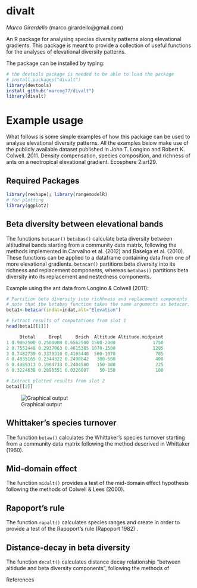 # divalt
*Marco Girardello* (marco.girardello@gmail.com) 

An R package for analysing species diversity patterns along elevational gradients. This package is meant to provide a collection of useful functions for the analyses of elevational diversity patterns.

The package can be installed by typing:

```r
# the devtools package is needed to be able to load the package
# install.packages("divalt")
library(devtools)
install_github("marcog77/divalt")
library(divalt)
``` 
# Example usage
What follows is some simple examples of how this package can be used to analyse elevational diversity patterns. All the examples below make use
of the publicly available dataset published in John T. Longino and Robert K. Colwell. 2011. Density compensation, species composition, and richness of ants on a neotropical elevational gradient. Ecosphere 2:art29.

## Required Packages

```r
library(reshape); library(rangemodelR)
# for plotting
library(ggplot2)
```


## Beta diversity between elevational bands
The functions `betacar()` `betabas()` calculate beta diversity between altitudinal bands starting from a community data matrix, following the methods implemented in Carvalho et al. (2012) and Baselga et al. (2010). These functions can be applied to a dataframe containing data from one of more elevational gradients. `betacar()` partitions beta diversity into its richness and replacement components, whereas `betabas()` partitions beta diversity into its replacement and nestedness components. 

Example using the ant data from Longino & Colwell (2011):

```r
# Partition beta diversity into richhness and replacement components
# note that the betabas function takes the same arguments as betacar.
beta1<-betacar(indat=indat,alt="Elevation")

# Extract results of computations from slot 1
head(beta1[[1]])

     Btotal     Brepl     Brich  Altitude Altitude.midpoint
1 0.9062500 0.2500000 0.6562500 1500-2000              1750
2 0.7552448 0.2937063 0.4615385 1070-1500              1285
3 0.7482759 0.3379310 0.4103448  500-1070               785
4 0.4835165 0.2344322 0.2490842   300-500               400
5 0.4389313 0.1984733 0.2404580   150-300               225
6 0.3224638 0.2898551 0.0326087    50-150               100

# Extract plotted results from slot 2 
beta1[[2]]

``` 

![Graphical output](betacar.png)


## Whittaker's species turnover
The function `betaw()` calculates the  Whittaker's species turnover starting from a community data matrix following the
method descrived in Whittaker (1960).

## Mid-domain effect
The function `midalt()` provides a test of the mid-domain effect hypothesis following the methods of Colwell & Lees (2000).

## Rapoport's rule 
The function `rapalt()` calculates species ranges and create in order to provide a test of the Rapoport's rule (Rapoport 1982) .

## Distance-decay in beta diversity
The function `decalt()` calculates distance decay relationship "between altidude and beta diversity components", following the
methods of 


References


